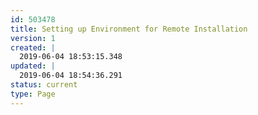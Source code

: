 ---
id: 503478
title: Setting up Environment for Remote Installation
version: 1
created: |
  2019-06-04 18:53:15.348
updated: |
  2019-06-04 18:54:36.291
status: current
type: Page
---



